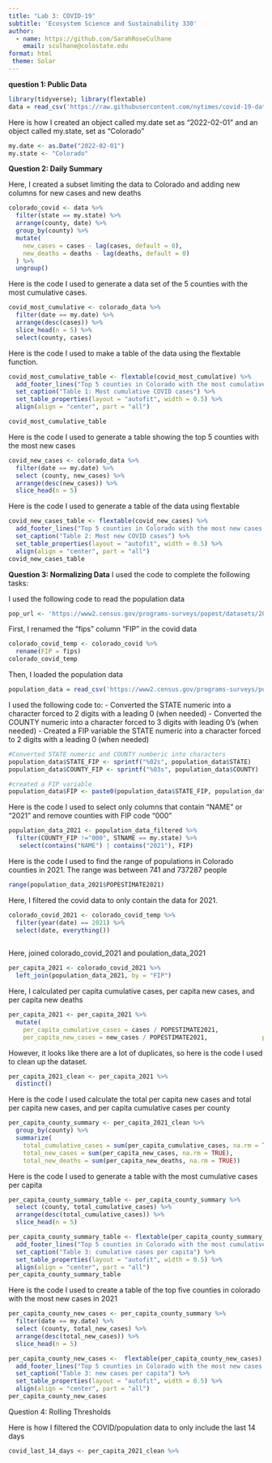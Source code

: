 ```yaml
---
title: "Lab 3: COVID-19"
subtitle: 'Ecosystem Science and Sustainability 330'
author:
  - name: https://github.com/SarahRoseCulhane
    email: sculhane@colostate.edu
format: html
 theme: Solar
---
```


**question 1: Public Data**

```r
library(tidyverse); library(flextable)
data = read_csv('https://raw.githubusercontent.com/nytimes/covid-19-data/master/us-counties.csv')
```

Here is how I created an object called my.date set as "2022-02-01" and an object called my.state, set as "Colorado"

```r
my.date <- as.Date("2022-02-01")  
my.state <- "Colorado"
```

**Question 2: Daily Summary**

Here, I created a subset limiting the data to Colorado and adding new columns for new cases and new deaths

```r
colorado_covid <- data %>%
  filter(state == my.state) %>%
  arrange(county, date) %>%
  group_by(county) %>%
  mutate(
    new_cases = cases - lag(cases, default = 0),  
    new_deaths = deaths - lag(deaths, default = 0)  
  ) %>%
  ungroup()

```

Here is the code I used to generate a data set of the 5 counties with the most cumulative cases.

```r
covid_most_cumulative <- colorado_data %>%
  filter(date == my.date) %>%
  arrange(desc(cases)) %>%
  slice_head(n = 5) %>%
  select(county, cases) 
```

Here is the code I used to make a table of the data using the flextable function.

```r
covid_most_cumulative_table <- flextable(covid_most_cumulative) %>%
  add_footer_lines("Top 5 counties in Colorado with the most cumulative COVID cases on 2022-02-01") %>%
  set_caption("Table 1: Most cumulative COVID cases") %>%
  set_table_properties(layout = "autofit", width = 0.5) %>%
  align(align = "center", part = "all") 

covid_most_cumulative_table
```

Here is the code I used to generate a table showing the top 5 counties with the most new cases

```r
covid_new_cases <- colorado_data %>%
  filter(date == my.date) %>%
  select (county, new_cases) %>%
  arrange(desc(new_cases)) %>%
  slice_head(n = 5) 
```

Here is the code I used to generate a table of the data using flextable

```r
covid_new_cases_table <- flextable(covid_new_cases) %>%
  add_footer_lines("Top 5 counties in Colorado with the most new cases on 2022-02-01") %>%
  set_caption("Table 2: Most new COVID cases") %>%
  set_table_properties(layout = "autofit", width = 0.5) %>%
  align(align = "center", part = "all")
covid_new_cases_table

```

**Question 3: Normalizing Data** I used the code to complete the following tasks:

I used the following code to read the population data
```r
pop_url <- 'https://www2.census.gov/programs-surveys/popest/datasets/2020-2023/counties/totals/co-est2023-alldata.csv'
```

First, I renamed the "fips" column "FIP" in the covid data
```r
colorado_covid_temp <- colorado_covid %>%
  rename(FIP = fips)
colorado_covid_temp
```
Then, I loaded the population data
```r
population_data = read_csv('https://www2.census.gov/programs-surveys/popest/datasets/2020-2023/counties/totals/co-est2023-alldata.csv')
```

I used the following code to:
-   Converted the STATE numeric into a character forced to 2 digits with a leading 0 (when needed)
-   Converted the COUNTY numeric into a character forced to 3 digits with leading 0’s (when needed)
-   Created a FIP variable the STATE numeric into a character forced to 2 digits with a leading 0 (when needed)
```r
#Converted STATE numeric and COUNTY numberic into characters
population_data$STATE_FIP <- sprintf("%02s", population_data$STATE)
population_data$COUNTY_FIP <- sprintf("%03s", population_data$COUNTY)

#created a FIP variable
population_data$FIP <- paste0(population_data$STATE_FIP, population_data$COUNTY_FIP)
```

Here is the code I used to select only columns that contain "NAME" or "2021" and remove counties with FIP code "000"

```r
population_data_2021 <- population_data_filtered %>%
  filter(COUNTY_FIP !="000", STNAME == my.state) %>%
   select(contains("NAME") | contains("2021"), FIP)
```

Here is the code I used to find the range of populations in Colorado counties in 2021. The range was between 741 and 737287 people
```r
range(population_data_2021$POPESTIMATE2021)
```
Here, I filtered the covid data to only contain the data for 2021.
```r
colorado_covid_2021 <- colorado_covid_temp %>%
  filter(year(date) == 2021) %>%     
  select(date, everything())  
  
```
Here, joined colorado_covid_2021 and poulation_data_2021
```r
per_capita_2021 <- colorado_covid_2021 %>%
  left_join(population_data_2021, by = "FIP")
```

Here, I calculated per capita cumulative cases, per capita new cases, and per capita new deaths

```r
per_capita_2021 <- per_capita_2021 %>%
  mutate(
    per_capita_cumulative_cases = cases / POPESTIMATE2021,  
    per_capita_new_cases = new_cases / POPESTIMATE2021,               per_capita_new_deaths = new_deaths / POPESTIMATE2021)    
```
However, it looks like there are a lot of duplicates, so here is the code I used to clean up the dataset.
```r
per_capita_2021_clean <- per_capita_2021 %>%
  distinct()  
```

Here is the code I used calculate the total per capita new cases and total per capita new cases, and per capita cumulative cases per county

```r
per_capita_county_summary <- per_capita_2021_clean %>%
  group_by(county) %>%  
  summarize(
    total_cumulative_cases = sum(per_capita_cumulative_cases, na.rm = TRUE),  
    total_new_cases = sum(per_capita_new_cases, na.rm = TRUE),    
    total_new_deaths = sum(per_capita_new_deaths, na.rm = TRUE))
```

Here is the code I used to generate a table with the most cumulative cases per capita

```r
per_capita_county_summary_table <- per_capita_county_summary %>%
  select (county, total_cumulative_cases) %>%
  arrange(desc(total_cumulative_cases)) %>%
  slice_head(n = 5) 

per_capita_county_summary_table <- flextable(per_capita_county_summary_table) %>%
  add_footer_lines("Top 5 counties in Colorado with the most cumulative cases per capita in 2021") %>%
  set_caption("Table 3: cumulative cases per capita") %>%
  set_table_properties(layout = "autofit", width = 0.5) %>%
  align(align = "center", part = "all")
per_capita_county_summary_table
```
Here is the code I used to create a table of the top five counties in colorado with the most new cases in 2021
```r
per_capita_county_new_cases <- per_capita_county_summary %>%
  filter(date == my.date) %>%
  select (county, total_new_cases) %>%
  arrange(desc(total_new_cases)) %>%
  slice_head(n = 5) 

per_capita_county_new_cases <-  flextable(per_capita_county_new_cases) %>%
  add_footer_lines("Top 5 counties in Colorado with the most new cases per capita in 2021") %>%
  set_caption("Table 3: new cases per capita") %>%
  set_table_properties(layout = "autofit", width = 0.5) %>%
  align(align = "center", part = "all")
per_capita_county_new_cases
```
Question 4: Rolling Thresholds

Here is how I filtered the COVID/population data to only include the last 14 days
```r
covid_last_14_days <- per_capita_2021_clean %>%
  
```






